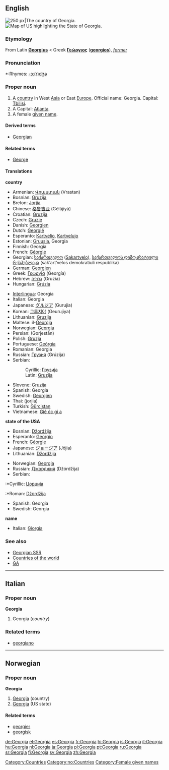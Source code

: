 {{see|georgia}}
{{wikipedia}}
==English==
[[Image:LocationGeorgia.png|thumb|right|250 px|The country of Georgia.]]
[[Image:Map of USA highlighting Georgia.png|thumb|right|Map of US highlighting the State of Georgia.]]

===Etymology===
From Latin '''[[Georgius]]''' < Greek '''[[Γεώργιος]]''' ('''[[georgios]]'''), ''[[farmer]]''

===Pronunciation===
*:Rhymes: [[Rhymes:English:-ɔː(r)dʒə|-ɔː(r)dʒə]]

===Proper noun===
{{en-proper noun}}

#A [[country]] in West [[Asia]] or East [[Europe]]. Official name: Georgia. Capital: [[Tbilisi]].
#A {{USstate}} Capital: [[Atlanta]].
#A female [[given name]].

====Derived terms====
*[[Georgian]]

====Related terms====
*[[George]]

====Translations====
'''country'''
{{top}}
*Armenian: [[Վրաստան]] (Vrastan)
*Bosnian: [[Gruzija]] {{f}}
*Breton: [[Jorjia]]
*Chinese: [[格鲁吉亚]] (Gélŭjíyà)
*Croatian: [[Gruzija]] {{f}}
*Czech: [[Gruzie]]
*Danish: [[Georgien]]
*Dutch: [[Georgië]]
*Esperanto: [[Kartvelio]], [[Kartvelujo]]
*Estonian: [[Gruusia]], Georgia
*Finnish: Georgia
*French: [[Géorgie]] {{f}}
*Georgian: [[საქართველო]] ([[Sakartvelo]]), [[საქართველოს დემოკრატიული რესპუბლიკა]] (sak‘art‘velos demokratiuli respublika)
*German: [[Georgien]] {{n}}
*Greek: [[Γεωργία]] (Georgía) {{f}}
*Hebrew: [[גרוזיה]] (Gruzia) {{f}}
*Hungarian: [[Grúzia]]
{{mid}}
*[[Interlingua]]: Georgia
*Italian: Georgia {{f}}
*Japanese: [[グルジア]] (Gurujia)
*Korean: [[그루지야]] (Geurujiya)
*Lithuanian: [[Gruzija]]
*Maltese: il-[[Ġeorġja]]
*Norwegian: [[#Norwegian|Georgia]]
*Persian: {{FAchar|[[گرجستان]]}} (Gorjestân)
*Polish: [[Gruzja]] {{f}}
*Portuguese: [[Geórgia]]
*Romanian: Georgia {{f}}
*Russian: [[Грузия]] (Grúzija) {{f}}
*Serbian:
*:Cyrillic: [[Грузија]] {{f}}
*:Latin: [[Gruzija#Serbian|Gruzija]] {{f}}
*Slovene: [[Gruzija]] {{f}}
*Spanish: Georgia {{f}}
*Swedish: [[Georgien]]
*Thai: {{THchar|[[จอร์เจีย]]}} (jorjia)
*Turkish: [[Gürcistan]]
*Vietnamese: [[Giê óc gi a]]
{{bottom}}

'''state of the USA'''
{{top}}
*Bosnian: [[Džordžija]] {{f}}
*Esperanto: [[Georgio]]
*French: [[Géorgie]] {{f}}
*Japanese: [[ジョージア]] (Jōjia)
*Lithuanian: [[Džordžija]]
{{mid}}
*Norwegian: [[#Norwegian|Georgia]]
*Russian: [[Джорджия]] (Džórdžija) {{f}}
*Serbian:
:*Cyrillic: [[Џорџија]] {{f}}
:*Roman: [[Džordžija#Serbian|Džordžija]] {{f}}
*Spanish: Georgia {{f}}
*Swedish: Georgia
{{bottom}}

'''name'''
{{top}}
*Italian: [[Giorgia]] {{f}}
{{mid}}
{{bottom}}

===See also===
*[[Georgian SSR]]
*[[Countries of the world]]
*[[GA]]

[[Category:Countries]]

----

==Italian==
===Proper noun===
'''Georgia''' {{f}}

# Georgia (''country'')

===Related terms===
*[[georgiano]]

----

==Norwegian==
===Proper noun===
[[Category:no:Countries]]
'''Georgia'''
#[[#English|Georgia]] (country)
#[[#English|Georgia]] (US state)
====Related terms====
*[[georgier]]
*[[georgisk]]

[[Category:Female given names]]

[[de:Georgia]]
[[el:Georgia]]
[[es:Georgia]]
[[fr:Georgia]]
[[hi:Georgia]]
[[is:Georgia]]
[[it:Georgia]]
[[hu:Georgia]]
[[nl:Georgia]]
[[ja:Georgia]]
[[pl:Georgia]]
[[pt:Georgia]]
[[ru:Georgia]]
[[sr:Georgia]]
[[fi:Georgia]]
[[sv:Georgia]]
[[zh:Georgia]]
